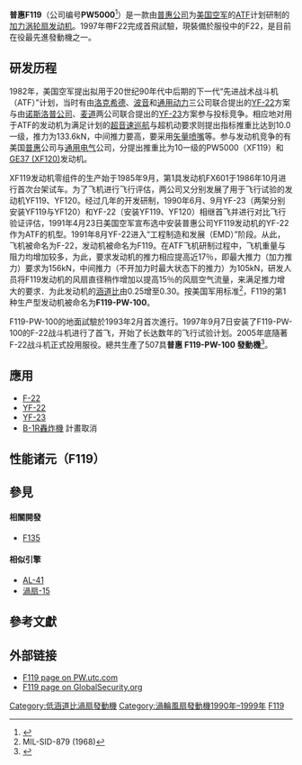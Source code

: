 {{noteTA
|1=zh-hans:普拉特·惠特尼; zh-hant:普惠;
|2=zh-hans:矢量推力; zh-hant:向量推力;
|3=zh-hant:後燃;zh-hans:加力;
|4=zh-hant:軍用推力;zh-hans:中间推力;
|5=zh-hant:旁通比;zh-hans:涵道比;
|6=zh:涡轮扇发动机; zh-cn:涡轮风扇发动机; zh-tw:渦輪扇發動機; zh-hk:渦輪風扇引擎
}}

{{飛行器發動機
|名稱           = <big>Pratt & Whitney F119<br/>普惠 F119 渦輪扇發動機</big>
|圖片           = [[Image:Pratt_&_Whitney_F119.JPEG|300px]]
|照片說明       = 测试台上的F119发动机 
|類型           = 双軸低[[旁通比|旁通比]]帶後燃器[[渦輪扇發動機|渦輪扇發動機]]<ref name="pw_f119">[http://www.pw.utc.com/vgn-ext-templating/v/index.jsp?vgnextoid=c94e34890cb06110VgnVCM1000004601000aRCRD Pratt & Whitney F119 Page] {{Wayback|url=http://www.pw.utc.com/vgn-ext-templating/v/index.jsp?vgnextoid=c94e34890cb06110VgnVCM1000004601000aRCRD |date=20100106034929 }}.</ref>  
|原產國         = {{USA}}
|設計           =  
|生產           = [[普惠公司|普萊特和惠特尼]]（Pratt & Whitney）
|首次試驗       = 1986年10月
|生產年份       = 
|主要應用       = [[F-22猛禽戰鬥機|F-22猛禽戰鬥機]]
|產量           = 
|單位造價       = '''F135-PW-100'''<br/>[[US$|US$]]13.3M每[[Low_rate_initial_production|LRIP]] 9<ref name="lrip9">{{cite web | url = http://www.defense-aerospace.com/articles-view/release/3/172975/pratt-says-latest-f_35-engine-contract-worth-$1.4bn.html | title = F-35 Joint Program Office Awards Pratt & Whitney LRIP 9 Contract for F135 Engines | date = 2016-04-12 | access-date = 2019-08-15 | archive-date = 2016-04-18 | archive-url = https://web.archive.org/web/20160418004406/http://www.defense-aerospace.com/articles-view/release/3/172975/pratt-says-latest-f_35-engine-contract-worth-$1.4bn.html | dead-url = no }}</ref><br />
F135-PW-600, US$ 19.05M<ref name="lrip9" />
|研發成本       = 
|衍生自         = 
|衍生           = [[F135渦輪扇發動機|普惠 F135 渦輪扇發動機]]
|數據           = 
|長度           = {{convert|5160|mm}}
|直徑           = <!--{{convert||mm}}（進氣口）<br/>-->{{convert|1168|mm}}（外部最大直径）
|淨重           = {{convert|3900|lb}}<ref name=Rand>[http://www.rand.org/pubs/monograph_reports/2005/MR1596.pdf Military Jet Engine Acquisition] {{Wayback|url=http://www.rand.org/pubs/monograph_reports/2005/MR1596.pdf |date=20121002131634 }}, RAND, 2002.</ref>
|燃料           = 
|旁通比         = 0.30：1 
|壓縮機         = 雙轉子反轉軸流式，3級扇葉（fan），10個壓縮段（compressor stages）<ref name="pw_f119"/>
|燃燒室         = 镍合金環狀燃燒室
|渦輪           = 高壓和低壓各兩級
|後燃器         = 
|噴咀           = [[矢量推力|二元推力向量式]]
|控制系統       = 
|推力           = 軍用推力:116[[千牛|千牛]]; 26,000[[磅力|磅力]] <ref name="F-22_factsheet">[https://archive.is/20120629041609/http://www.af.mil/information/factsheets/factsheet.asp?id=199 F-22 Raptor fact sheet]. USAF, March 2009.</ref><br/>後燃推力:156[[千牛|千牛]];35,000[[磅力|磅力]]<br/>
|耗油率         = 軍用推力: {{convert|0.886|tsfc|abbr=on}}<!--<br/>全後燃推力：{{convert||tsfc}}-->
|壓縮比         =  
|[[推重比|推重比]]     = 10：1
|渦輪前溫度     = <!--{{convert||degree_Celsius}}-->
|空氣流量       = 
}}

'''普惠F119'''（公司编号'''PW5000'''<ref>{{Cite web |url=http://www.designation-systems.net/usmilav/engines.html#_MILSTD1812_AirBreathing |title=Designation-systems.net's Designations Of U.S. Military Aero Engines page |access-date=2010-06-12 |archive-date=2019-06-16 |archive-url=https://web.archive.org/web/20190616113415/http://www.designation-systems.net/usmilav/engines.html#_MILSTD1812_AirBreathing |dead-url=no }}</ref>）是一款由[[普惠公司|普惠公司]]为[[美国空军|美国空军]]的[[先進戰術戰鬥機|ATF]]计划研制的[[加力燃烧室|加力]][[涡轮扇发动机|涡轮扇发动机]]。1997年帶F22完成首飛試驗，現裝備於服役中的F22，是目前在役最先進發動機之一。

==研发历程==
1982年，美国空军提出拟用于20世纪90年代中后期的下一代“先进战术战斗机（ATF）”计划，当时有由[[洛克希德|洛克希德]]、[[波音|波音]]和[[通用动力|通用动力]]三公司联合提出的[[YF-22|YF-22]]方案与由[[诺斯洛普公司|诺斯洛普公司]]、[[麦道|麦道]]两公司联合提出的[[YF-23|YF-23]]方案参与投标竞争。相应地对用于ATF的发动机为满足计划的[[超音速巡航|超音速巡航]]与超机动要求则提出指标推重比达到10.0一级，推力为133.6kN，中间推力要高，要采用[[矢量喷嘴|矢量喷嘴]]等。参与发动机竞争的有美国[[普惠|普惠]]公司与[[通用电气|通用电气]]公司，分提出推重比为10一级的PW5000（XF119）和[[GE37_(XF120)|GE37 (XF120)]]发动机。

XF119发动机零组件的生产始于1985年9月，第1具发动机FX601于1986年10月进行首次台架试车。为了飞机进行飞行评估，两公司又分别发展了用于飞行试验的发动机YF119、YF120。经过几年的开发研制，1990年6月、9月YF-23（两架分别安装YF119与YF120）和YF-22（安装YF119、YF120）相继首飞并进行对比飞行验证评估，1991年4月23日美国空军宣布选中安装普惠公司YF119发动机的YF-22作为ATF的机型。1991年8月YF-22进入“工程制造和发展（EMD）”阶段。从此，飞机被命名为F-22，发动机被命名为F119。在ATF飞机研制过程中，飞机重量与阻力均增加较多，为此，要求发动机的推力相应提高近17％，即最大推力（加力推力）要求为156kN，中间推力（不开加力时最大状态下的推力）为105kN，研发人员将F119发动机的风扇直径稍作增加以提高15％的风扇空气流量，来满足推力增大的要求．为此发动机的[[涵道比|涵道比]]由0.25增至0.30。按美国军用标准<ref>MIL-SID-879 (1968)</ref>，F119的第1种生产型发动机被命名为'''F119-PW-100'''。

F119-PW-100的地面試驗於1993年2月首次進行。1997年9月7日安装了F119-PW-100的F-22战斗机进行了首飞，开始了长达数年的飞行试验计划。2005年底隨著F-22战斗机正式投用服役。總共生產了507具'''普惠 F119-PW-100 發動機'''<ref>{{cite web|url=http://www.providencejournal.com/business/press-releases/20130313-pratt-whitney-u.s.-air-force-complete-first-depot-overhaul-of-an-f119-engine.ece|title=Pratt & Whitney, U.S. Air Force Complete First Depot Overhaul of an F119 Engine|first=|last=PRNewswire|date=|website=providencejournal.com|accessdate=16 April 2018|archive-date=2019-08-27|archive-url=https://web.archive.org/web/20190827015955/https://www.providencejournal.com/business/press-releases/20130313-pratt-whitney-u.s.-air-force-complete-first-depot-overhaul-of-an-f119-engine.ece|dead-url=no}}</ref>。

==應用==
* [[F-22猛禽戰鬥機|F-22]]
* [[F-22猛禽戰鬥機|YF-22]]
* [[YF-23|YF-23]]
* [[B-1槍騎兵戰略轟炸機|B-1R轟炸機]] 計畫取消

==性能诸元（F119）==
{{jetspecs
|
|type=双轴後燃[[涡轮扇发动机|涡轮扇发动机]]<ref name="pw_f119">[http://www.pw.utc.com/vgn-ext-templating/v/index.jsp?vgnextoid=c94e34890cb06110VgnVCM1000004601000aRCRD Pratt & Whitney F119 Page].</ref>  
|length= 5.16米（16英尺11英寸）<ref>{{cite web |url=http://www.nationalmuseum.af.mil/factsheets/factsheet.asp?id=881 |title=存档副本 |accessdate=2009-09-15  |deadurl=yes |archiveurl=https://web.archive.org/web/20100403005312/http://www.nationalmuseum.af.mil/factsheets/factsheet.asp?id=881 |archivedate=2010-04-03 }}</ref>
|diameter=1.168米（46英寸）
|weight=3,900磅<ref name=Rand>[http://www.rand.org/pubs/monograph_reports/2005/MR1596.pdf Military Jet Engine Acquisition], RAND, 2002.</ref>
|compressor=双转子/反转/轴流/低旁通比<ref name="pw_f119"/>
|combustion=环形燃烧室
|turbine=轴流/反转
<li>'''喷嘴：'''二元推力向量式
|fueltype=
|oilsystem=
|power=
|thrust= 35000磅（156千牛）<ref name="F-22_factsheet">[https://archive.is/20120629041609/http://www.af.mil/information/factsheets/factsheet.asp?id=199 F-22 Raptor fact sheet]. USAF, March 2009.</ref>
|compression=
|aircon=
|turbinetemp=
|fuelcon=
|specfuelcon=
|power/weight=
|thrust/weight= 6.7：1(軍用推力)<br/>9.0：1(後燃推力)<ref name=Rand/>
}}

==參見==
====相關開發====
* [[F135渦輪扇發動機|F135]]
====相似引擎====
*[[AL-41發動機|AL-41]]
*[[渦扇-15|渦扇-15]]

==參考文獻==
{{reflist}}

==外部链接==
* [http://www.pw.utc.com/vgn-ext-templating/v/index.jsp?vgnextrefresh=1&vgnextoid=2c9058bf8a6eb010VgnVCM1000000881000aRCRD F119 page on PW.utc.com] {{Wayback|url=http://www.pw.utc.com/vgn-ext-templating/v/index.jsp?vgnextrefresh=1&vgnextoid=2c9058bf8a6eb010VgnVCM1000000881000aRCRD |date=20190203065328 }}
* [http://www.globalsecurity.org/military/systems/aircraft/f-22-f119.htm F119 page on GlobalSecurity.org] {{Wayback|url=http://www.globalsecurity.org/military/systems/aircraft/f-22-f119.htm |date=20070710022646 }}

{{普惠飞机发动机}}
{{军用涡轮风扇发动机列表}}
{{USAF gas turbine engines}}

[[Category:低涵道比渦扇發動機|Category:低涵道比渦扇發動機]]
[[Category:渦輪風扇發動機1990年–1999年|Category:渦輪風扇發動機1990年–1999年]]
[[Category:普惠飛機發動機|F119]]